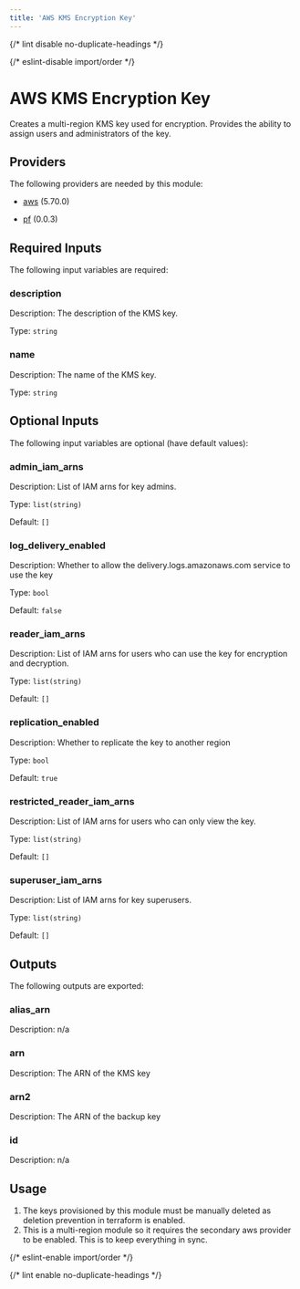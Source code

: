 ```yaml
---
title: 'AWS KMS Encryption Key'
---
```



{/* lint disable no-duplicate-headings */}

{/* eslint-disable import/order */}

<ModuleHeader
  name="aws_kms_encrypt_key"
  sourceHref="https://github.com/Panfactum/stack/tree/__PANFACTUM_VERSION_EDGE__/packages/infrastructure/aws_kms_encrypt_key"
  status="stable"
  type="submodule"
/>

# AWS KMS Encryption Key

Creates a multi-region KMS key used for encryption. Provides the ability to assign
users and administrators of the key.

## Providers

The following providers are needed by this module:

- [aws](https://registry.terraform.io/providers/hashicorp/aws/5.70.0/docs) (5.70.0)

- [pf](https://registry.terraform.io/providers/panfactum/pf/0.0.3/docs) (0.0.3)

## Required Inputs

The following input variables are required:

### description

Description: The description of the KMS key.

Type: `string`

### name

Description: The name of the KMS key.

Type: `string`

## Optional Inputs

The following input variables are optional (have default values):

### admin_iam_arns

Description: List of IAM arns for key admins.

Type: `list(string)`

Default: `[]`

### log_delivery_enabled

Description: Whether to allow the delivery.logs.amazonaws.com service to use the key

Type: `bool`

Default: `false`

### reader_iam_arns

Description: List of IAM arns for users who can use the key for encryption and decryption.

Type: `list(string)`

Default: `[]`

### replication_enabled

Description: Whether to replicate the key to another region

Type: `bool`

Default: `true`

### restricted_reader_iam_arns

Description: List of IAM arns for users who can only view the key.

Type: `list(string)`

Default: `[]`

### superuser_iam_arns

Description: List of IAM arns for key superusers.

Type: `list(string)`

Default: `[]`

## Outputs

The following outputs are exported:

### alias_arn

Description: n/a

### arn

Description: The ARN of the KMS key

### arn2

Description: The ARN of the backup key

### id

Description: n/a

## Usage

1. The keys provisioned by this module must be manually deleted as deletion prevention in terraform
   is enabled.
2. This is a multi-region module so it requires the secondary aws provider to be enabled. This is to keep everything in sync.

{/* eslint-enable import/order */}

{/* lint enable no-duplicate-headings */}
